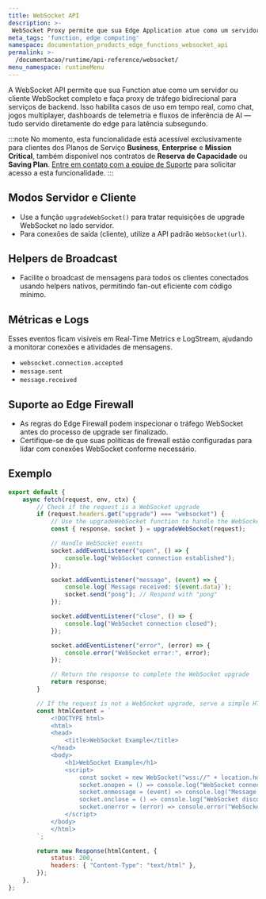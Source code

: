 ```yaml
---
title: WebSocket API
description: >-
 WebSocket Proxy permite que sua Edge Application atue como um servidor ou cliente WebSocket completo e faça proxy de tráfego bidirecional para serviços de backend.
meta_tags: 'function, edge computing'
namespace: documentation_products_edge_functions_websocket_api
permalink: >-
  /documentacao/runtime/api-reference/websocket/
menu_namespace: runtimeMenu
---
```


A WebSocket API permite que sua Function atue como um servidor ou cliente WebSocket completo e faça proxy de tráfego bidirecional para serviços de backend. Isso habilita casos de uso em tempo real, como chat, jogos multiplayer, dashboards de telemetria e fluxos de inferência de AI — tudo servido diretamente do edge para latência subsegundo.

:::note
No momento, esta funcionalidade está acessível exclusivamente para clientes dos Planos de Serviço **Business**, **Enterprise** e **Mission Critical**, também disponível nos contratos de **Reserva de Capacidade** ou **Saving Plan**. [Entre em contato com a equipe de Suporte](https://tickets.azion.com/en/support/loginen/support/login/new) para solicitar acesso a esta funcionalidade.
:::

## Modos Servidor e Cliente

- Use a função `upgradeWebSocket()` para tratar requisições de upgrade WebSocket no lado servidor.
- Para conexões de saída (cliente), utilize a API padrão `WebSocket(url)`.

## Helpers de Broadcast

- Facilite o broadcast de mensagens para todos os clientes conectados usando helpers nativos, permitindo fan-out eficiente com código mínimo.

## Métricas e Logs

Esses eventos ficam visíveis em Real-Time Metrics e LogStream, ajudando a monitorar conexões e atividades de mensagens.

- `websocket.connection.accepted`
- `message.sent`
- `message.received`

## Suporte ao Edge Firewall

- As regras do Edge Firewall podem inspecionar o tráfego WebSocket antes do processo de upgrade ser finalizado.
- Certifique-se de que suas políticas de firewall estão configuradas para lidar com conexões WebSocket conforme necessário.

## Exemplo

```javascript
export default {
    async fetch(request, env, ctx) {
        // Check if the request is a WebSocket upgrade
        if (request.headers.get("upgrade") === "websocket") {
            // Use the upgradeWebSocket function to handle the WebSocket upgrade
            const { response, socket } = upgradeWebSocket(request);

            // Handle WebSocket events
            socket.addEventListener("open", () => {
                console.log("WebSocket connection established");
            });

            socket.addEventListener("message", (event) => {
                console.log(`Message received: ${event.data}`);
                socket.send("pong"); // Respond with "pong"
            });

            socket.addEventListener("close", () => {
                console.log("WebSocket connection closed");
            });

            socket.addEventListener("error", (error) => {
                console.error("WebSocket error:", error);
            });

            // Return the response to complete the WebSocket upgrade
            return response;
        }

        // If the request is not a WebSocket upgrade, serve a simple HTML page
        const htmlContent = `
            <!DOCTYPE html>
            <html>
            <head>
                <title>WebSocket Example</title>
            </head>
            <body>
                <h1>WebSocket Example</h1>
                <script>
                    const socket = new WebSocket("wss://" + location.host);
                    socket.onopen = () => console.log("WebSocket connected");
                    socket.onmessage = (event) => console.log("Message from server:", event.data);
                    socket.onclose = () => console.log("WebSocket disconnected");
                    socket.onerror = (error) => console.error("WebSocket error:", error);
                </script>
            </body>
            </html>
        `;

        return new Response(htmlContent, {
            status: 200,
            headers: { "Content-Type": "text/html" },
        });
    },
};
```
